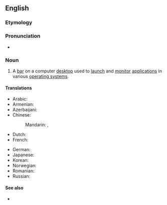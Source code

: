 ==English==

===Etymology===
{{compound|task|bar|lang=en}}

===Pronunciation===
* {{audio|en-uk-taskbar.ogg|Audio (UK)|lang=en}}

===Noun===
{{en-noun}}

# {{lb|en|computing}} A [[bar]] on a computer [[desktop]] used to [[launch]] and [[monitor]] [[application]]s in various [[operating system]]s.

====Translations====
{{trans-top|bar on a computer desktop}}
* Arabic: {{t|ar|شريط المهام|m}}
* Armenian: {{t|hy|խնդրագոտի|sc=Armn}}
* Azerbaijani: {{t|az|tapşırıq paneli}}
* Chinese:
*: Mandarin: {{t+|cmn|任務欄}}, {{t+|cmn|任务栏|tr=rènwùlán}}
* Dutch: {{t|nl|taakbalk|m}}
* French: {{t+|fr|barre des tâches|f}}
{{trans-mid}}
* German: {{t|de|Taskleiste|f}}
* Japanese: {{t|ja|タスクバー|tr=tasukubā}}
* Korean: {{t|ko|작업 표시줄}}
* Norwegian: {{t|no|oppgavelinje|c}}
* Romanian: {{t|ro|bară de activități|f}}
* Russian: {{t|ru|пане́ль зада́ч|f|tr=panɛ́lʹ zadáč}}
{{trans-bottom}}

====See also====
* {{pedialite}}